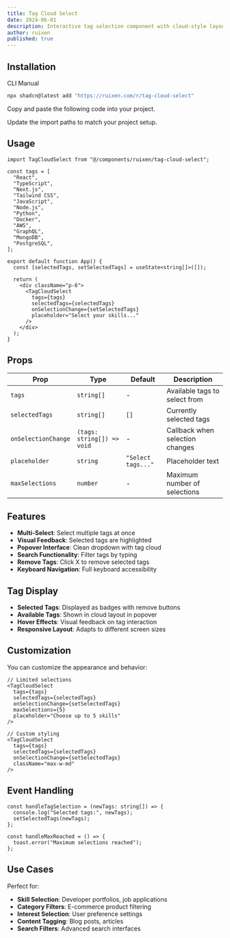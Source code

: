```yaml
---
title: Tag Cloud Select
date: 2024-06-01
description: Interactive tag selection component with cloud-style layout and multi-select functionality
author: ruixen
published: true
---
```


<ComponentPreview name="tag-cloud-select-demo" category="select" />

## Installation

<Tabs defaultValue="cli">

<TabsList>
  <TabsTrigger value="cli">CLI</TabsTrigger>
  <TabsTrigger value="manual">Manual</TabsTrigger>
</TabsList>
<TabsContent value="cli">

```bash
npx shadcn@latest add "https://ruixen.com/r/tag-cloud-select"
```

</TabsContent>

<TabsContent value="manual">

<Steps>

<Step>Copy and paste the following code into your project.</Step>

<ComponentSource name="tag-cloud-select" />

<Step>Update the import paths to match your project setup.</Step>

</Steps>

</TabsContent>

</Tabs>

## Usage

```tsx
import TagCloudSelect from "@/components/ruixen/tag-cloud-select";

const tags = [
  "React",
  "TypeScript",
  "Next.js",
  "Tailwind CSS",
  "JavaScript",
  "Node.js",
  "Python",
  "Docker",
  "AWS",
  "GraphQL",
  "MongoDB",
  "PostgreSQL",
];

export default function App() {
  const [selectedTags, setSelectedTags] = useState<string[]>([]);

  return (
    <div className="p-6">
      <TagCloudSelect
        tags={tags}
        selectedTags={selectedTags}
        onSelectionChange={setSelectedTags}
        placeholder="Select your skills..."
      />
    </div>
  );
}
```

## Props

| Prop                | Type                       | Default            | Description                     |
| ------------------- | -------------------------- | ------------------ | ------------------------------- |
| `tags`              | `string[]`                 | -                  | Available tags to select from   |
| `selectedTags`      | `string[]`                 | `[]`               | Currently selected tags         |
| `onSelectionChange` | `(tags: string[]) => void` | -                  | Callback when selection changes |
| `placeholder`       | `string`                   | `"Select tags..."` | Placeholder text                |
| `maxSelections`     | `number`                   | -                  | Maximum number of selections    |

## Features

- **Multi-Select**: Select multiple tags at once
- **Visual Feedback**: Selected tags are highlighted
- **Popover Interface**: Clean dropdown with tag cloud
- **Search Functionality**: Filter tags by typing
- **Remove Tags**: Click X to remove selected tags
- **Keyboard Navigation**: Full keyboard accessibility

## Tag Display

- **Selected Tags**: Displayed as badges with remove buttons
- **Available Tags**: Shown in cloud layout in popover
- **Hover Effects**: Visual feedback on tag interaction
- **Responsive Layout**: Adapts to different screen sizes

## Customization

You can customize the appearance and behavior:

```tsx
// Limited selections
<TagCloudSelect
  tags={tags}
  selectedTags={selectedTags}
  onSelectionChange={setSelectedTags}
  maxSelections={5}
  placeholder="Choose up to 5 skills"
/>

// Custom styling
<TagCloudSelect
  tags={tags}
  selectedTags={selectedTags}
  onSelectionChange={setSelectedTags}
  className="max-w-md"
/>
```

## Event Handling

```tsx
const handleTagSelection = (newTags: string[]) => {
  console.log("Selected tags:", newTags);
  setSelectedTags(newTags);
};

const handleMaxReached = () => {
  toast.error("Maximum selections reached");
};
```

## Use Cases

Perfect for:

- **Skill Selection**: Developer portfolios, job applications
- **Category Filters**: E-commerce product filtering
- **Interest Selection**: User preference settings
- **Content Tagging**: Blog posts, articles
- **Search Filters**: Advanced search interfaces
